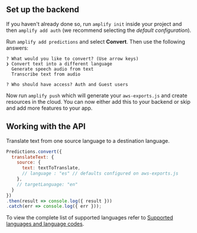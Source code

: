 ## Set up the backend

If you haven't already done so, run `amplify init` inside your project and then `amplify add auth` (we recommend selecting the *default configuration*).

Run `amplify add predictions` and select **Convert**. Then use the following answers:

```console
? What would you like to convert? (Use arrow keys)
❯ Convert text into a different language 
  Generate speech audio from text 
  Transcribe text from audio 

? Who should have access? Auth and Guest users
```

Now run `amplify push` which will generate your `aws-exports.js` and create resources in the cloud. You can now either add this to your backend or skip and add more features to your app.

## Working with the API

Translate text from one source language to a destination language.

```javascript
Predictions.convert({
  translateText: {
    source: {
      text: textToTranslate,
      // language : "es" // defaults configured on aws-exports.js
    },
    // targetLanguage: "en"
  }
})
.then(result => console.log({ result }))
.catch(err => console.log({ err }));
```

To view the complete list of supported languages refer to [Supported languages and language codes](https://docs.aws.amazon.com/translate/latest/dg/what-is-languages.html).
